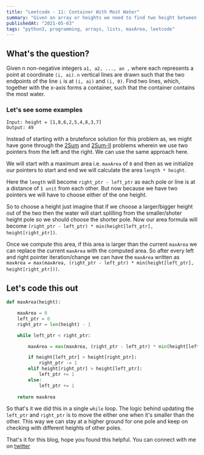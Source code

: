 ```yaml
---
title: "Leetcode - 11: Container With Most Water"
summary: "Given an array or heights we need to find two height between which the maximum water can be stored"
publishedAt: "2021-05-03"
tags: "python3, programming, arrays, lists, maxArea, leetcode"
---
```


## What's the question?

Given n non-negative integers `a1, a2, ..., an ,` where each represents a point at coordinate `(i, ai)`. 
`n` vertical lines are drawn such that the two endpoints of the line `i` is at `(i, ai)` and `(i, 0)`. 
Find two lines, which, together with the x-axis forms a container, such that the container contains the most water.

### Let's see some examples

```dart:Example
Input: height = [1,8,6,2,5,4,8,3,7]
Output: 49
```

Instead of starting with a bruteforce solution for this problem as, we might have gone through the <a target="_blank" href="/blog/leetcode-arrays-two-sum">2Sum</a> and <a target="_blank" href="/blog/leetcode-arrays-two-sum=II">2Sum-II</a> problems wherein we use two pointers from the left and the right. 
We can use the same approach here.

We will start with a maximum area i.e. `maxArea` of `0` and then as we initialize our pointers to start and end we will calculate the area `length * height`. 

Here the `length` will become `right_ptr - left_ptr` as each pole or line is at a distance of `1 unit` from each other. But now because we have two pointers we will have to 
choose either of the one height.

So to choose a height just imagine that if we choose a larger/bigger height out of the two then the water will start splilling from the smaller/shoter height pole so we should choose the 
shorter pole. Now our area formula will become `(right_ptr - left_ptr) * min(height[left_ptr], height[right_ptr])`. 

Once we compute this area, if this area is larger than the current `maxArea` we can replace the current `maxArea` with the computed area. So after every left and right pointer iteration/change we can have
the `maxArea` written as `maxArea = max(maxArea, (right_ptr - left_ptr) * min(height[left_ptr], height[right_ptr]))`.

## Let's code this out

```dart:maxContainerEfficient.py
def maxArea(height):

    maxArea = 0
    left_ptr = 0
    right_ptr = len(height) - 1

    while left_ptr < right_ptr:

        maxArea = max(maxArea, (right_ptr - left_ptr) * min(height[left_ptr], height[right_ptr]))

        if height[left_ptr] > height[right_ptr]:
            right_ptr -= 1
        elif height[right_ptr] > height[left_ptr]:
            left_ptr += 1
        else:
            left_ptr += 1
    
    return maxArea
```

So that's it we did this in a single `while` loop. The logic behind updating the `left_ptr` and `right_ptr` is to move the either one when it's smaller than the other.
This way we can stay at a higher ground for one pole and keep on checking with different heights of other poles.

That's it for this blog, hope you found this helpful. You can connect with me on <a href="https://twitter.com/saglanivatsal">twitter</a>